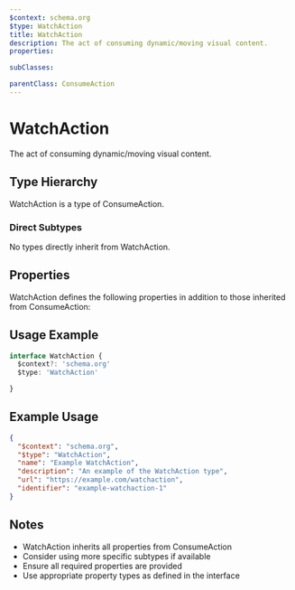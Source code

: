 ```yaml
---
$context: schema.org
$type: WatchAction
title: WatchAction
description: The act of consuming dynamic/moving visual content.
properties:

subClasses:

parentClass: ConsumeAction
---
```


# WatchAction

The act of consuming dynamic/moving visual content.

## Type Hierarchy

WatchAction is a type of ConsumeAction.

### Direct Subtypes

No types directly inherit from WatchAction.

## Properties

WatchAction defines the following properties in addition to those inherited from ConsumeAction:



## Usage Example

```typescript
interface WatchAction {
  $context?: 'schema.org'
  $type: 'WatchAction'

}
```

## Example Usage

```json
{
  "$context": "schema.org",
  "$type": "WatchAction",
  "name": "Example WatchAction",
  "description": "An example of the WatchAction type",
  "url": "https://example.com/watchaction",
  "identifier": "example-watchaction-1"
}
```

## Notes

- WatchAction inherits all properties from ConsumeAction
- Consider using more specific subtypes if available
- Ensure all required properties are provided
- Use appropriate property types as defined in the interface
